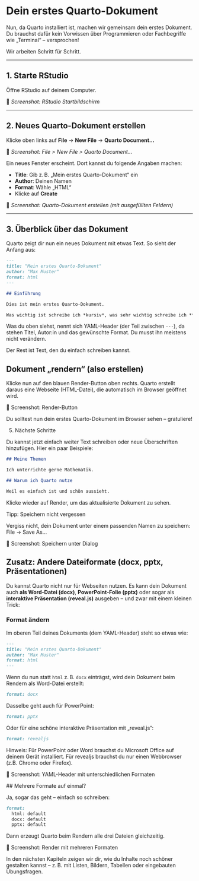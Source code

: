 # Dein erstes Quarto-Dokument

Nun, da Quarto installiert ist, machen wir gemeinsam dein erstes Dokument. Du brauchst dafür kein Vorwissen über Programmieren oder Fachbegriffe wie „Terminal“ – versprochen!

Wir arbeiten Schritt für Schritt.

---

## 1. Starte RStudio

Öffne RStudio auf deinem Computer.

📸 *Screenshot: RStudio Startbildschirm*

---

## 2. Neues Quarto-Dokument erstellen

Klicke oben links auf **File** → **New File** → **Quarto Document...**

📸 *Screenshot: File > New File > Quarto Document...*

Ein neues Fenster erscheint. Dort kannst du folgende Angaben machen:

- **Title**: Gib z. B. „Mein erstes Quarto-Dokument“ ein  
- **Author**: Deinen Namen  
- **Format**: Wähle „HTML“  
- Klicke auf **Create**

📸 *Screenshot: Quarto-Dokument erstellen (mit ausgefüllten Feldern)*

---

## 3. Überblick über das Dokument

Quarto zeigt dir nun ein neues Dokument mit etwas Text. So sieht der Anfang aus:

```markdown
---
title: "Mein erstes Quarto-Dokument"
author: "Max Muster"
format: html
---

## Einführung

Dies ist mein erstes Quarto-Dokument.

Was wichtig ist schreibe ich *kursiv*, was sehr wichtig schreibe ich **fett**.

```

Was du oben siehst, nennt sich YAML-Header (der Teil zwischen `---`), da stehen Titel, Autor:in und das gewünschte Format. Du musst ihn meistens nicht verändern.

Der Rest ist Text, den du einfach schreiben kannst.

## Dokument „rendern“ (also erstellen)

Klicke nun auf den blauen Render-Button oben rechts. Quarto erstellt daraus eine Webseite (HTML-Datei), die automatisch im Browser geöffnet wird.

📸 Screenshot: Render-Button

Du solltest nun dein erstes Quarto-Dokument im Browser sehen – gratuliere!

5. Nächste Schritte

Du kannst jetzt einfach weiter Text schreiben oder neue Überschriften hinzufügen. Hier ein paar Beispiele:

```markdown
## Meine Themen

Ich unterrichte gerne Mathematik.

## Warum ich Quarto nutze

Weil es einfach ist und schön aussieht.
```

Klicke wieder auf Render, um das aktualisierte Dokument zu sehen.

Tipp: Speichern nicht vergessen

Vergiss nicht, dein Dokument unter einem passenden Namen zu speichern:
File → Save As...

📸 Screenshot: Speichern unter Dialog

## Zusatz: Andere Dateiformate (docx, pptx, Präsentationen)

Du kannst Quarto nicht nur für Webseiten nutzen. Es kann dein Dokument auch **als Word-Datei (docx)**, **PowerPoint-Folie (pptx)** oder sogar als **interaktive Präsentation (reveal.js)** ausgeben – und zwar mit einem kleinen Trick:

### Format ändern

Im oberen Teil deines Dokuments (dem YAML-Header) steht so etwas wie:

```markdown
---
title: "Mein erstes Quarto-Dokument"
author: "Max Muster"
format: html
---
```

Wenn du nun statt `html` z. B. `docx` einträgst, wird dein Dokument beim Rendern als Word-Datei erstellt:

```markdown
format: docx
```

Dasselbe geht auch für PowerPoint:

```markdown
format: pptx
```

Oder für eine schöne interaktive Präsentation mit „reveal.js“:

```markdown
format: revealjs
```

Hinweis: Für PowerPoint oder Word brauchst du Microsoft Office auf deinem Gerät installiert.
Für revealjs brauchst du nur einen Webbrowser (z.B. Chrome oder Firefox).

📸 Screenshot: YAML-Header mit unterschiedlichen Formaten

## Mehrere Formate auf einmal?

Ja, sogar das geht – einfach so schreiben:

```markdown
format:
  html: default
  docx: default
  pptx: default
```
Dann erzeugt Quarto beim Rendern alle drei Dateien gleichzeitig.

📸 Screenshot: Render mit mehreren Formaten

In den nächsten Kapiteln zeigen wir dir, wie du Inhalte noch schöner gestalten kannst – z. B. mit Listen, Bildern, Tabellen oder eingebauten Übungsfragen.